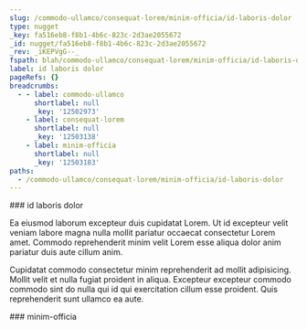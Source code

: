 ```yaml
---
slug: /commodo-ullamco/consequat-lorem/minim-officia/id-laboris-dolor
type: nugget
_key: fa516eb8-f8b1-4b6c-823c-2d3ae2055672
_id: nugget/fa516eb8-f8b1-4b6c-823c-2d3ae2055672
_rev: _iKEPVgG--_
fspath: blah/commodo-ullamco/consequat-lorem/minim-officia/id-laboris-dolor.md
label: id laboris dolor
pageRefs: {}
breadcrumbs:
  - - label: commodo-ullamco
      shortlabel: null
      _key: '12502973'
    - label: consequat-lorem
      shortlabel: null
      _key: '12503138'
    - label: minim-officia
      shortlabel: null
      _key: '12503183'
paths:
  - /commodo-ullamco/consequat-lorem/minim-officia/id-laboris-dolor
---
```


<NuggetArea>
<Nugget slug="/commodo-ullamco/consequat-lorem/minim-officia/id-laboris-dolor" type="nugget" _key="fa516eb8-f8b1-4b6c-823c-2d3ae2055672" _id="nugget/fa516eb8-f8b1-4b6c-823c-2d3ae2055672" _rev="_iKEPVgG--_" fspath="blah/commodo-ullamco/consequat-lorem/minim-officia/id-laboris-dolor.md" label="id laboris dolor" paths="/commodo-ullamco/consequat-lorem/minim-officia/id-laboris-dolor">
<NuggetBody>
### id laboris dolor

Ea eiusmod laborum excepteur duis cupidatat Lorem. Ut id excepteur velit veniam labore magna nulla mollit pariatur occaecat consectetur Lorem amet. Commodo reprehenderit minim velit Lorem esse aliqua dolor anim pariatur duis aute cillum anim.

Cupidatat commodo consectetur minim reprehenderit ad mollit adipisicing. Mollit velit et nulla fugiat proident in aliqua. Excepteur excepteur commodo commodo sint do nulla qui id qui exercitation cillum esse proident. Quis reprehenderit sunt ullamco ea aute.

</NuggetBody>
<Breadcrumbs>
<Crumbs>
<Crumb _key="12502973" label="commodo-ullamco" /><Crumb _key="12503138" label="consequat-lorem" /><Crumb _key="12503183" label="minim-officia" />
</Crumbs>
</Breadcrumbs>
</Nugget>

<NuggetsInbound>
</NuggetsInbound>
<NuggetsOutbound>
</NuggetsOutbound>
</NuggetArea>
<PassagesInbound>
<Passage direction="inbound" type="passage" _key="12503183" _id="passage/12503183" _rev="_iKEPVgC---" label="minim-officia" passage="minim-officia" fspath="blah/commodo-ullamco/consequat-lorem/minim-officia" paths="/commodo-ullamco/consequat-lorem/minim-officia" slug="/commodo-ullamco/consequat-lorem/minim-officia">
<NuggetBody>
### minim-officia

</NuggetBody>
<Breadcrumbs>
<Crumbs>
<Crumb _key="12502973" label="commodo-ullamco" /><Crumb _key="12503138" label="consequat-lorem" />
</Crumbs>
</Breadcrumbs>
</Passage>

</PassagesInbound>
<PassagesOutbound>
</PassagesOutbound>